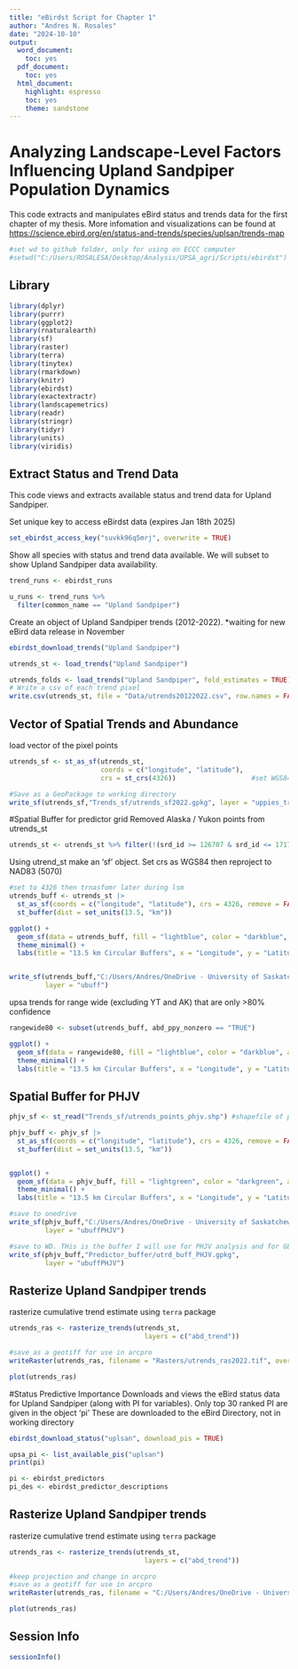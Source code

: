 ```yaml
---
title: "eBirdst Script for Chapter 1"
author: "Andres N. Rosales"
date: "2024-10-10"
output:
  word_document:
    toc: yes
  pdf_document:
    toc: yes
  html_document:
    highlight: espresso
    toc: yes
    theme: sandstone
---
```


# Analyzing Landscape-Level Factors Influencing Upland Sandpiper Population Dynamics

This code extracts and manipulates eBird status and trends data for the first chapter of my thesis. More infomation and visualizations can be found at <https://science.ebird.org/en/status-and-trends/species/uplsan/trends-map>

```r
#set wd to github folder, only for using on ECCC computer
#setwd("C:/Users/ROSALESA/Desktop/Analysis/UPSA_agri/Scripts/ebirdst")

```


## Library

```r


library(dplyr)
library(purrr)
library(ggplot2)
library(rnaturalearth)
library(sf)
library(raster)
library(terra)
library(tinytex)
library(rmarkdown)
library(knitr)
library(ebirdst)
library(exactextractr)
library(landscapemetrics)
library(readr)
library(stringr)
library(tidyr)
library(units)
library(viridis)


```


## Extract Status and Trend Data
This code views and extracts available status and trend data for Upland Sandpiper.


Set unique key to access eBirdst data (expires Jan 18th 2025)
```r
set_ebirdst_access_key("suvkk96q5mrj", overwrite = TRUE)

```

Show all species with status and trend data available. We will subset to show Upland Sandpiper data availability. 
```r

trend_runs <- ebirdst_runs 

u_runs <- trend_runs %>%
  filter(common_name == "Upland Sandpiper") 
```




Create an object of Upland Sandpiper trends (2012-2022). 
*waiting for new eBird data release in November
```r
ebirdst_download_trends("Upland Sandpiper")

utrends_st <- load_trends("Upland Sandpiper")

utrends_folds <- load_trends("Upland Sandpiper", fold_estimates = TRUE)
# Write a csv of each trend pixel 
write.csv(utrends_st, file = "Data/utrends20122022.csv", row.names = FALSE) 
```


## Vector of Spatial Trends and Abundance
load vector of the pixel points 

```r
utrends_sf <- st_as_sf(utrends_st, 
                       coords = c("longitude", "latitude"), 
                       crs = st_crs(4326))                   #set WGS84 as crs

#Save as a GeoPackage to working directory
write_sf(utrends_sf,"Trends_sf/utrends_sf2022.gpkg", layer = "uppies_trends")
```


#Spatial Buffer for predictor grid
Removed Alaska / Yukon points from utrends_st
```r

utrends_st <- utrends_st %>% filter(!(srd_id >= 126707 & srd_id <= 171704))

```


Using utrend_st make an 'sf' object. Set crs as WGS84 then reproject to NAD83 (5070)
```r
#set to 4326 then trnasfomr later during lsm
utrends_buff <- utrends_st |> 
  st_as_sf(coords = c("longitude", "latitude"), crs = 4326, remove = FALSE) |>
  st_buffer(dist = set_units(13.5, "km"))                                        # Create 13.5 km buffers

ggplot() +
  geom_sf(data = utrends_buff, fill = "lightblue", color = "darkblue", alpha = 0.5) +
  theme_minimal() +
  labs(title = "13.5 km Circular Buffers", x = "Longitude", y = "Latitude")


write_sf(utrends_buff,"C:/Users/Andres/OneDrive - University of Saskatchewan/03_Arcpro/Chapter1/Shapefiles/ebirdst/Buffer/utrends_buff.gpkg",
         layer = "ubuff")

```
upsa trends for range wide (excluding YT and AK) that are only >80% confidence
```r
rangewide80 <- subset(utrends_buff, abd_ppy_nonzero == "TRUE")

ggplot() +
  geom_sf(data = rangewide80, fill = "lightblue", color = "darkblue", alpha = 0.5) +
  theme_minimal() +
  labs(title = "13.5 km Circular Buffers", x = "Longitude", y = "Latitude")

```



## Spatial Buffer for PHJV
```r
phjv_sf <- st_read("Trends_sf/utrends_points_phjv.shp") #shapefile of points in NAD83

phjv_buff <- phjv_sf |> 
  st_as_sf(coords = c("longitude", "latitude"), crs = 4326, remove = FALSE) |>
  st_buffer(dist = set_units(13.5, "km")) 


ggplot() +
  geom_sf(data = phjv_buff, fill = "lightgreen", color = "darkgreen", alpha = 0.5) +
  theme_minimal() +
  labs(title = "13.5 km Circular Buffers", x = "Longitude", y = "Latitude")

#save to onedrive
write_sf(phjv_buff,"C:/Users/Andres/OneDrive - University of Saskatchewan/03_Arcpro/Chapter1/Shapefiles/ebirdst/Buffer/utrd_buff_PHJV.gpkg",
         layer = "ubuffPHJV")

#save to WD. THis is the buffer I will use for PHJV analysis and for GEOG project
write_sf(phjv_buff,"Predictor_buffer/utrd_buff_PHJV.gpkg",
         layer = "ubuffPHJV")
```


## Rasterize Upland Sandpiper trends

rasterize cumulative trend estimate using `terra` package
```r
utrends_ras <- rasterize_trends(utrends_st, 
                                  layers = c("abd_trend"))


```


```r
#save as a geotiff for use in arcpro
writeRaster(utrends_ras, filename = "Rasters/utrends_ras2022.tif", overwrite = TRUE)

plot(utrends_ras)

```



#Status Predictive Importance
Downloads and views the eBird status data for Upland Sandpiper (along with PI for variables).
Only top 30 ranked PI are given in the object 'pi' These are downloaded to the eBird Directory, not in working directory
```r
ebirdst_download_status("uplsan", download_pis = TRUE)

upsa_pi <- list_available_pis("uplsan")
print(pi)

pi <- ebirdst_predictors
pi_des <- ebirdst_predictor_descriptions

```


## Rasterize Upland Sandpiper trends

rasterize cumulative trend estimate using `terra` package
```r
utrends_ras <- rasterize_trends(utrends_st, 
                                  layers = c("abd_trend"))


```


```r
#keep projection and change in arcpro
#save as a geotiff for use in arcpro
writeRaster(utrends_ras, filename = "C:/Users/Andres/OneDrive - University of Saskatchewan/14_Arcpro/Chapter1/Shapefiles/ebirdst/utrends_ras2022.tif", overwrite = TRUE)

plot(utrends_ras)

```


## Session Info
```r
sessionInfo()
```


